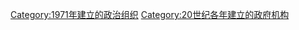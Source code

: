 {{Cat topic in year|topic=建立政府機構|year=1971}}

[[Category:1971年建立的政治组织|Category:1971年建立的政治组织]]
[[Category:20世纪各年建立的政府机构|Category:20世纪各年建立的政府机构]]